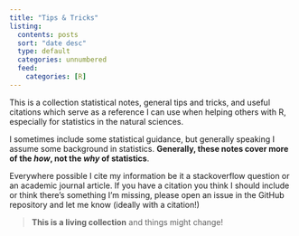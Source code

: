 ```yaml
---
title: "Tips & Tricks"
listing:
  contents: posts
  sort: "date desc"
  type: default
  categories: unnumbered
  feed: 
    categories: [R]
---
```


This is a collection statistical notes, general tips and tricks, and useful citations which 
serve as a reference I can use when helping others with R, especially for statistics in the natural sciences.

I sometimes include some statistical guidance, but generally speaking I assume
some background in statistics. 
**Generally, these notes cover more of the *how*, not the *why* of statistics**.

Everywhere possible I cite my information be it a stackoverflow question or an
academic journal article. 
If you have a citation you think I should include or think there's something I'm missing, 
please open an issue in the GitHub repository and let me know (ideally with a citation!)

> **This is a living collection** and things might change!
